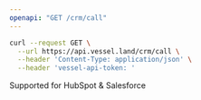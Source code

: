 ```yaml
---
openapi: "GET /crm/call"
---
```


<RequestExample>

```bash Request
curl --request GET \
  --url https://api.vessel.land/crm/call \
  --header 'Content-Type: application/json' \
  --header 'vessel-api-token: '
```

</RequestExample>

Supported for HubSpot & Salesforce
